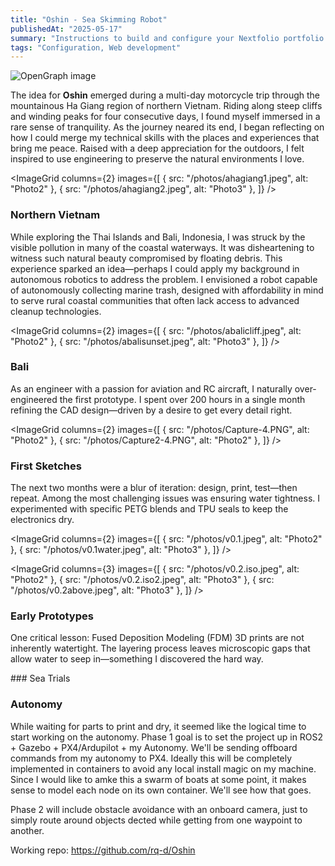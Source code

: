 ```yaml
---
title: "Oshin - Sea Skimming Robot"
publishedAt: "2025-05-17"
summary: "Instructions to build and configure your Nextfolio portfolio."
tags: "Configuration, Web development"
---
```


<Image
  src="/photos/robotinwater.png"
  alt="OpenGraph image"
  width={640}
  height={500}
/>

The idea for **Oshin** emerged during a multi-day motorcycle trip through the mountainous Ha Giang region
of northern Vietnam. Riding along steep cliffs and winding peaks for four consecutive days, I found myself
immersed in a rare sense of tranquility. As the journey neared its end, I began reflecting on how I could
merge my technical skills with the places and experiences that bring me peace. Raised with a deep appreciation
for the outdoors, I felt inspired to use engineering to preserve the natural environments I love.

<ImageGrid
  columns={2}
  images={[
    { src: "/photos/ahagiang1.jpeg", alt: "Photo2" },
    { src: "/photos/ahagiang2.jpeg", alt: "Photo3" },
  ]}
/>
### Northern Vietnam

While exploring the Thai Islands and Bali, Indonesia, I was struck by the visible pollution in many of the coastal
waterways. It was disheartening to witness such natural beauty compromised by floating debris. This experience
sparked an idea—perhaps I could apply my background in autonomous robotics to address the problem. I envisioned
a robot capable of autonomously collecting marine trash, designed with affordability in mind to serve rural coastal
communities that often lack access to advanced cleanup technologies.

<ImageGrid
  columns={2}
  images={[
    { src: "/photos/abalicliff.jpeg", alt: "Photo2" },
    { src: "/photos/abalisunset.jpeg", alt: "Photo3" },
  ]}
/>
### Bali

As an engineer with a passion for aviation and RC aircraft, I naturally over-engineered the first prototype.
I spent over 200 hours in a single month refining the CAD design—driven by a desire to get every detail right.

<ImageGrid
  columns={2}
  images={[
    { src: "/photos/Capture-4.PNG", alt: "Photo2" },
    { src: "/photos/Capture2-4.PNG", alt: "Photo2" },
  ]}
/>

### First Sketches

The next two months were a blur of iteration: design, print, test—then
repeat. Among the most challenging issues was ensuring water tightness. I experimented
with specific PETG blends and TPU seals to keep the electronics dry.

<ImageGrid
  columns={2}
  images={[
    { src: "/photos/v0.1.jpeg", alt: "Photo2" },
    { src: "/photos/v0.1water.jpeg", alt: "Photo3" },
  ]}
/>

<ImageGrid
  columns={3}
  images={[
    { src: "/photos/v0.2.iso.jpeg", alt: "Photo2" },
    { src: "/photos/v0.2.iso2.jpeg", alt: "Photo3" },
    { src: "/photos/v0.2above.jpeg", alt: "Photo3" },
  ]}
/>

### Early Prototypes

One critical lesson: Fused Deposition Modeling (FDM) 3D prints are not inherently watertight. The layering process
leaves microscopic gaps that allow water to seep in—something I discovered the hard way.

<YouTube videoId="-HtTZu-K4v4" />
### Sea Trials

### Autonomy
 
While waiting for parts to print and dry, it seemed like the logical time to start working on the autonomy. Phase 1 goal is to set the project up in ROS2 + Gazebo + PX4/Ardupilot + my Autonomy. We'll be sending offboard commands from my autonomy to PX4. Ideally this will be completely implemented in containers to avoid any local install magic on my machine. Since I would like to amke this a swarm of boats at some point, it makes sense to model each node on its own container. We'll see how that goes.

Phase 2 will include obstacle avoidance with an onboard camera, just to simply route around objects dected while getting from one waypoint to another.

Working repo:
https://github.com/rq-d/Oshin